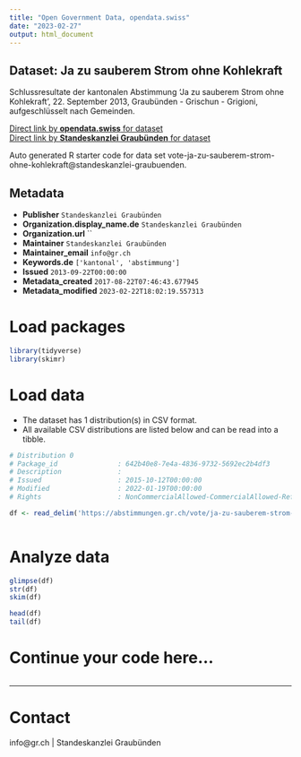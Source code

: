 ```yaml
---
title: "Open Government Data, opendata.swiss"
date: "2023-02-27"
output: html_document
---
```


## Dataset: Ja zu sauberem Strom ohne Kohlekraft

Schlussresultate der kantonalen Abstimmung 'Ja zu sauberem Strom ohne Kohlekraft', 22. September 2013, Graubünden - Grischun - Grigioni, aufgeschlüsselt nach Gemeinden.

[Direct link by **opendata.swiss** for dataset](https://opendata.swiss/de/dataset/ja-zu-sauberem-strom-ohne-kohlekraft)<br>
[Direct link by **Standeskanzlei Graubünden** for dataset](https://abstimmungen.gr.ch/vote/ja-zu-sauberem-strom-ohne-kohlekraft/data)

Auto generated R starter code for data set vote-ja-zu-sauberem-strom-ohne-kohlekraft@standeskanzlei-graubuenden.

## Metadata

- **Publisher** `Standeskanzlei Graubünden`
- **Organization.display_name.de** `Standeskanzlei Graubünden`
- **Organization.url** ``
- **Maintainer** `Standeskanzlei Graubünden`
- **Maintainer_email** `info@gr.ch`
- **Keywords.de** `['kantonal', 'abstimmung']`
- **Issued** `2013-09-22T00:00:00`
- **Metadata_created** `2017-08-22T07:46:43.677945`
- **Metadata_modified** `2023-02-22T18:02:19.557313`


# Load packages

```r

library(tidyverse)
library(skimr)

```

# Load data

-   The dataset has 1 distribution(s) in CSV format.
-   All available CSV distributions are listed below and can be read into a tibble.

```r

# Distribution 0
# Package_id               : 642b40e8-7e4a-4836-9732-5692ec2b4df3
# Description              : 
# Issued                   : 2015-10-12T00:00:00
# Modified                 : 2022-01-19T00:00:00
# Rights                   : NonCommercialAllowed-CommercialAllowed-ReferenceRequired

df <- read_delim('https://abstimmungen.gr.ch/vote/ja-zu-sauberem-strom-ohne-kohlekraft/data-csv')



```

# Analyze data

```r

glimpse(df)
str(df)
skim(df)

head(df)
tail(df)

```

# Continue your code here...

```r

```

------------------------------------------------------------------------

# Contact

info@gr.ch | Standeskanzlei Graubünden
